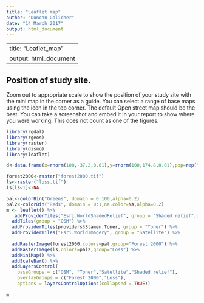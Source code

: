 ```yaml
---
title: "Leaflet map"
author: "Duncan Golicher"
date: "14 March 2017"
output: html_document
---
```


---
title: "Leaflet_map"
output: html_document
---

## Position of study site.

Zoom out to appropriate scale to show the position of your study site with the mini map in the corner as a guide. You can select a range of base maps using the icon in the top corner. The default Open street map should be the best. You can take a screenshot and embed it in your report to show where you were working. This does not count as one of the figures.


```r

library(rgdal)
library(rgeos)
library(raster)
library(dismo)
library(leaflet)

d<-data.frame(x=rnorm(100,-37.2,0.01),y=rnorm(100,174.8,0.01),pop=rep("a",times=100))

forest2000<-raster("forest2000.tif")
ls<-raster("loss.tif")
ls[ls<1]<-NA

pal<-colorBin("Greens", domain = 0:100,alpha=0.2)
pal2<-colorBin("Reds", domain = 0:1,na.color=NA,alpha=0.2)
m <- leaflet() %>%
   addProviderTiles("Esri.WorldShadedRelief", group = "Shaded relief",options = providerTileOptions(opacity =1))%>%
  addTiles(group = "OSM") %>%
  addProviderTiles(providers$Stamen.Toner, group = "Toner") %>%
  addProviderTiles("Esri.WorldImagery", group = "Satellite") %>%
 
  addRasterImage(forest2000,colors=pal,group="Forest 2000") %>%
  addRasterImage(ls,colors=pal2,group="Loss") %>%
  addMiniMap() %>%
  addScaleBar() %>%
  addLayersControl(
    baseGroups = c("OSM", "Toner","Satellite","Shaded relief"),
    overlayGroups = c("Forest 2000","Loss"),
    options = layersControlOptions(collapsed = TRUE))
    
m  
```
